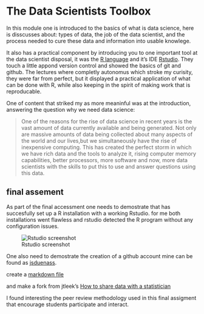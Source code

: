 # The Data Scientists Toolbox

In this module one is introduced to the basics of what is data science, here is disscusses about: types of data, the job of the data scientist, and the process needed to cure these data and information into usable knowlege.

It also has a practical component by introducing you to one important tool at the data scientist disposal, it was the [R language](www.r-project.org) and it's IDE [Rstudio](rstudio.com). They touch a little appond version control and showed the basics of git and github. The lectures where completly autonomus which stroke my curisity, they were far from perfect, but it displayed a practical application of what can be done with R, while also keeping in the spirit of making work that is reproducable. 


One of content that striked my as more meaninful was at the introduction, answering the question why we need data science: 

> One of the reasons for the rise of data science in recent years is the vast amount of data currently available and being generated. Not only are massive amounts of data being collected about many aspects of the world and our lives,but we simultaneously have the rise of inexpensive computing. This has created the perfect storm in which we have rich data and the tools to analyze it, rising computer memory capabilities, better processors, more software and now, more data scientists with the skills to put this to use and answer questions using this data. 




## final assement

As part of the final accessment one needs to demostrate that has succesfully set up a  R installation with a working Rstudio. for me both installations went flawless and rstudio detected the R program without any configuration issues. 

![Rstudio screenshot](https://raw.githubusercontent.com/jsduenass/datasciencecoursera/master/media/images/Rstudio_screenshot.png)

One also need to demostrate the creation of a github account mine can be found as [jsduenass](https://github.com/jsduenass/). 

create a [markdown file](https://github.com/jsduenass/datasciencecoursera/blob/master/HelloWorld.md)

and make a fork from jtleek's  [How to share data with a statistician](https://github.com/jsduenass/datasharing)


I found interesting the peer review methodology used in this final assigment that encourage students participate and interact. 